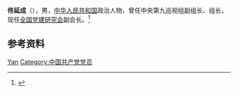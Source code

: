 '''佟延成'''（{{bd|?|}}），男，[[中华人民共和国|中华人民共和国]]政治人物，曾任中央第九巡视组副组长、组长，现任[[全国党建研究会|全国党建研究会]]副会长。<ref>{{Cite web|title=中央第九巡视组进驻中国海运 组长佟延成 副组长王平|url=http://district.ce.cn/newarea/sddy/201411/29/t20141129_4010649.shtml|accessdate=2021-02-14|work=中国经济网|archive-date=2015-01-11|archive-url=https://web.archive.org/web/20150111005600/http://district.ce.cn/newarea/sddy/201411/29/t20141129_4010649.shtml}}</ref>

== 参考资料 ==
{{reflist}}

{{Authority control}}
{{DEFAULTSORT:Tong佟}}
[[Category:佟姓|Yan]]
[[Category:中国共产党党员|Category:中国共产党党员]]

{{中国人物小作品}}